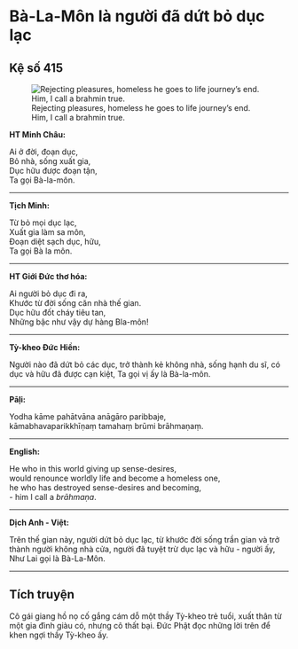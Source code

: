 # Bà-La-Môn là người đã dứt bỏ dục lạc {- #ba-la-mon-la-nguoi-da-dut-bo-duc-lac}

## Kệ số 415 {- #ke-so-415}

![Rejecting pleasures, homeless he goes to life journey’s end. Him, I call a brahmin true.](images/kinh-phap-cu-ke-so-415-dhammapada-verse-415.jpg){fig-align="center" .lightbox}

**HT Minh Châu:**

Ai ở đời, đoạn dục,  
Bỏ nhà, sống xuất gia,  
Dục hữu được đoạn tận,  
Ta gọi Bà-la-môn.  

<hr class="divider">

**Tịch Minh:**

Từ bỏ mọi dục lạc,  
Xuất gia làm sa môn,  
Ðoạn diệt sạch dục, hữu,  
Ta gọi Bà la môn.  

<hr class="divider">

**HT Giới Đức thơ hóa:**

Ai người bỏ dục đi ra,  
Khước từ đời sống căn nhà thế gian.  
Dục hữu đốt cháy tiêu tan,  
Những bậc như vậy dự hàng Bla-môn!  

<hr class="divider">

**Tỳ-kheo Đức Hiền:**

Người nào đã dứt bỏ các dục, trở thành kẻ không nhà, sống hạnh du sĩ, có dục và hữu đã được cạn kiệt, Ta gọi vị ấy là Bà-la-môn.  

<hr class="divider">

**Pāḷi:**

Yodha kāme pahātvāna anāgāro paribbaje,  
kāmabhavaparikkhīṇaṃ tamahaṃ brūmi brāhmaṇaṃ.  

<hr class="divider">

**English:**

He who in this world giving up sense-desires,  
would renounce worldly life and become a homeless one,  
he who has destroyed sense-desires and becoming,  
- him I call a *brāhmaṇa*.  

<hr class="divider">

**Dịch Anh - Việt:**

Trên thế gian này, người dứt bỏ dục lạc, từ khước đời sống trần gian và trở thành người không nhà cửa, người đã tuyệt trừ dục lạc và hữu - người ấy, Như Lai gọi là Bà-La-Môn.  

<hr class="divider">

## Tích truyện {- #tich-truyen}

Cô gái giang hồ nọ cố gắng cám dỗ một thầy Tỳ-kheo trẻ tuổi, xuất thân từ một gia đình giàu có, nhưng cô thất bại. Ðức Phật đọc những lời trên để khen ngợi thầy Tỳ-kheo ấy.  